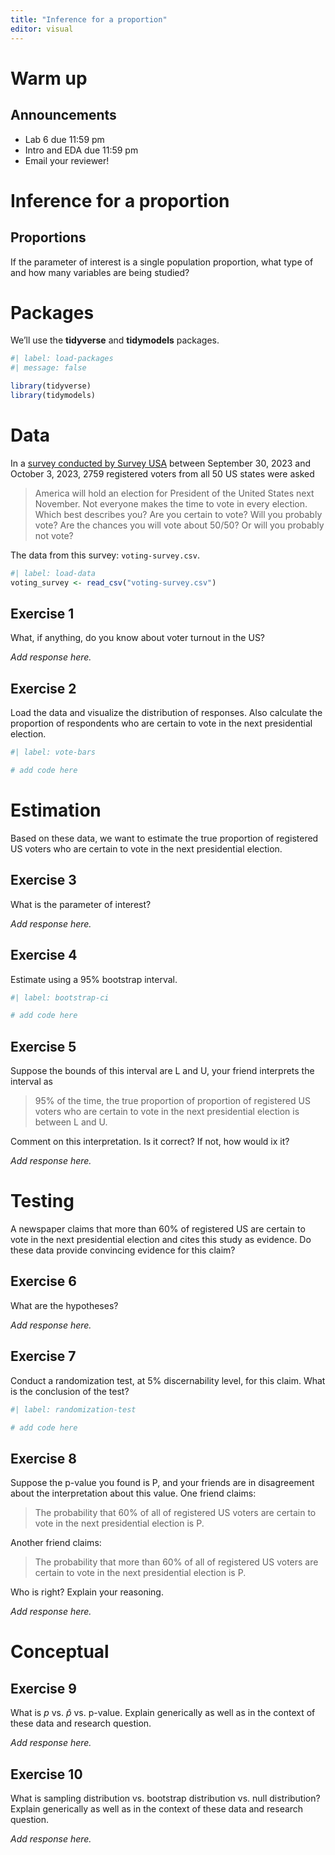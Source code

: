 ```yaml
---
title: "Inference for a proportion"
editor: visual
---
```


# Warm up

## Announcements

-   Lab 6 due 11:59 pm
-   Intro and EDA due 11:59 pm
-   Email your reviewer!

# Inference for a proportion

## Proportions

::: task
If the parameter of interest is a single population proportion, what type of and how many variables are being studied?
:::

# Packages

We'll use the **tidyverse** and **tidymodels** packages.

```r
#| label: load-packages
#| message: false

library(tidyverse)
library(tidymodels)
```

# Data

In a [survey conducted by Survey USA](https://www.surveyusa.com/client/PollReport.aspx?g=4d09191d-b0b5-42cd-91c8-bd1bdf587199) between September 30, 2023 and October 3, 2023, 2759 registered voters from all 50 US states were asked

> America will hold an election for President of the United States next November. Not everyone makes the time to vote in every election. Which best describes you? Are you certain to vote? Will you probably vote? Are the chances you will vote about 50/50? Or will you probably not vote?

The data from this survey: `voting-survey.csv`.

```r
#| label: load-data
voting_survey <- read_csv("voting-survey.csv")
```

## Exercise 1

What, if anything, do you know about voter turnout in the US?

*Add response here.*

## Exercise 2

Load the data and visualize the distribution of responses. Also calculate the proportion of respondents who are certain to vote in the next presidential election.

```r
#| label: vote-bars

# add code here
```

# Estimation

Based on these data, we want to estimate the true proportion of registered US voters who are certain to vote in the next presidential election.

## Exercise 3

What is the parameter of interest?

*Add response here.*

## Exercise 4

Estimate using a 95% bootstrap interval.

```r
#| label: bootstrap-ci

# add code here
```

## Exercise 5

Suppose the bounds of this interval are L and U, your friend interprets the interval as

> 95% of the time, the true proportion of proportion of registered US voters who are certain to vote in the next presidential election is between L and U.

Comment on this interpretation. Is it correct? If not, how would ix it?

*Add response here.*

# Testing

A newspaper claims that more than 60% of registered US are certain to vote in the next presidential election and cites this study as evidence. Do these data provide convincing evidence for this claim?

## Exercise 6

What are the hypotheses?

*Add response here.*

## Exercise 7

Conduct a randomization test, at 5% discernability level, for this claim. What is the conclusion of the test?

```r
#| label: randomization-test

# add code here
```

## Exercise 8

Suppose the p-value you found is P, and your friends are in disagreement about the interpretation about this value. One friend claims:

> The probability that 60% of all of registered US voters are certain to vote in the next presidential election is P.

Another friend claims:

> The probability that more than 60% of all of registered US voters are certain to vote in the next presidential election is P.

Who is right? Explain your reasoning.

*Add response here.*

# Conceptual

## Exercise 9

What is $p$ vs. $\hat{p}$ vs. p-value. Explain generically as well as in the context of these data and research question.

*Add response here.*

## Exercise 10

What is sampling distribution vs. bootstrap distribution vs. null distribution? Explain generically as well as in the context of these data and research question.

*Add response here.*
